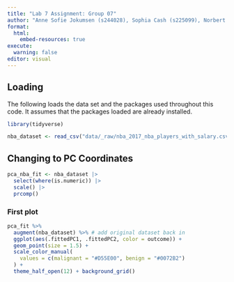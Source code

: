 ```yaml
---
title: "Lab 7 Assignment: Group 07"
author: "Anne Sofie Jokumsen (s244028), Sophia Cash (s225099), Norbert Bálint (s204668), Madeline Shah (s241901), Bedri Duraksoy (s233415)"
format:
  html:
    embed-resources: true
execute:
  warning: false
editor: visual
---
```


## **Loading**

The following loads the data set and the packages used throughout this code. It assumes that the packages loaded are already installed.

```r

library(tidyverse)

nba_dataset <- read_csv("data/_raw/nba_2017_nba_players_with_salary.csv")
```

## Changing to PC Coordinates

```r
pca_nba_fit <- nba_dataset |>
  select(where(is.numeric)) |>
  scale() |>
  prcomp()
```

### First plot

```r
pca_fit %>%
  augment(nba_dataset) %>% # add original dataset back in
  ggplot(aes(.fittedPC1, .fittedPC2, color = outcome)) + 
  geom_point(size = 1.5) +
  scale_color_manual(
    values = c(malignant = "#D55E00", benign = "#0072B2")
  ) +
  theme_half_open(12) + background_grid()
```
